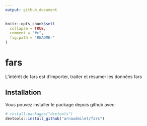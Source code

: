 ```yaml
---
output: github_document
---
```


<!-- README.md is generated from README.Rmd. Please edit that file -->

```r
knitr::opts_chunk$set(
  collapse = TRUE,
  comment = "#>",
  fig.path = "README-"
)
```

# fars

L'intérêt de fars est d'importer, traiter et résumer les données fars

## Installation

Vous pouvez installer le package depuis github avec:

```r
# install.packages("devtools")
devtools::install_github("arnaudmilet/fars")
```
